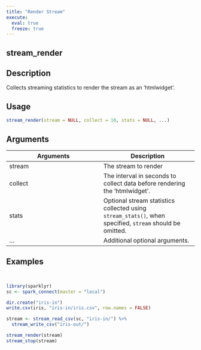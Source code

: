 ```yaml
---
title: "Render Stream"
execute:
  eval: true
  freeze: true
---
```


## stream_render

## Description
Collects streaming statistics to render the stream as an 'htmlwidget'.


## Usage
```r
stream_render(stream = NULL, collect = 10, stats = NULL, ...)
```

## Arguments
|Arguments|Description|
|---|---|
| stream | The stream to render |
| collect | The interval in seconds to collect data before rendering the 'htmlwidget'. |
| stats | Optional stream statistics collected using `stream_stats()`, when specified, `stream` should be omitted. |
| ... | Additional optional arguments. |








## Examples
```r


library(sparklyr)
sc <- spark_connect(master = "local")

dir.create("iris-in")
write.csv(iris, "iris-in/iris.csv", row.names = FALSE)

stream <- stream_read_csv(sc, "iris-in/") %>%
  stream_write_csv("iris-out/")

stream_render(stream)
stream_stop(stream)


```
